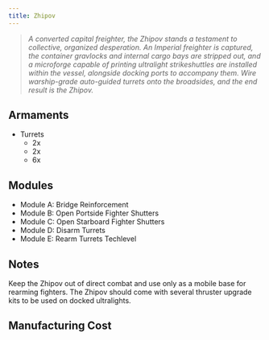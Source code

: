 ```yaml
---
title: Zhipov
---
```



> *A converted capital freighter, the Zhipov stands a testament to collective, organized desperation. An Imperial freighter is captured, the container gravlocks and internal cargo bays are stripped out, and a microforge capable of printing ultralight strikeshuttles are installed within the vessel, alongside docking ports to accompany them. Wire warship-grade auto-guided turrets onto the broadsides, and the end result is the Zhipov.*


## Armaments

* Turrets
  * 2x <ShipWeapon weaponID="WeaponTurretSwarmerNCWL" />
  * 2x <ShipWeapon weaponID="WeaponTurretVulcanNCWL" />
  * 6x <ShipWeapon weaponID="WeaponTurretPDTNCWL" />


## Modules

* Module A: Bridge Reinforcement 
* Module B: Open Portside Fighter Shutters 
* Module C: Open Starboard Fighter Shutters 
* Module D: Disarm Turrets 
* Module E: Rearm Turrets Techlevel


## Notes

Keep the Zhipov out of direct combat and use only as a mobile base for rearming fighters. The Zhipov should come with several thruster upgrade kits to be used on docked ultralights.


## Manufacturing Cost

<ShipCost shipName={frontmatter.title} />
